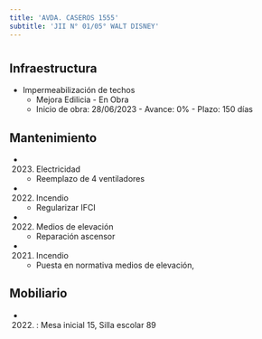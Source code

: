 ```yaml
---
title: 'AVDA. CASEROS 1555'
subtitle: 'JII N° 01/05° WALT DISNEY'
---
```


#
## Infraestructura

* Impermeabilización de techos 
    + Mejora Edilicia - En Obra 
    + Inicio de obra: 28/06/2023 - Avance: 0% - Plazo: 150 días 






## Mantenimiento

*  (2023) Electricidad 
    + Reemplazo de 4 ventiladores

*  (2022) Incendio 
    + Regularizar IFCI

*  (2022) Medios de elevación 
    + Reparación ascensor

*  (2021) Incendio 
    + Puesta en normativa medios de elevación,





## Mobiliario

*  (2022) : Mesa inicial 15, Silla escolar 89 



